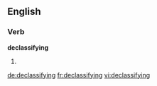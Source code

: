 ==English==

===Verb===
'''declassifying'''

# {{third-person singular of|declassify}}

[[de:declassifying]]
[[fr:declassifying]]
[[vi:declassifying]]